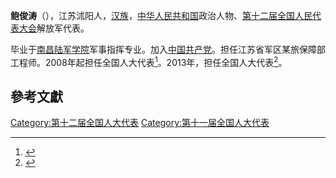 '''鲍俊涛'''（{{bd|1970年||}}），江苏沭阳人，[[汉族|汉族]]，[[中华人民共和国|中华人民共和国]]政治人物、[[第十二届全国人民代表大会|第十二届全国人民代表大会]]解放军代表。

毕业于[[南昌陆军学院|南昌陆军学院]]军事指挥专业。加入[[中国共产党|中国共产党]]。担任江苏省军区某旅保障部工程师。2008年起担任全国人大代表<ref>{{cite news|title=全国人大代表信息-鲍俊涛|url= http://210.82.31.1:8084/delegate/viewDelegate.action?dbid=112976|accessdate=2013-04-05|newspaper=全国人大网|archive-url=https://web.archive.org/web/20140528001156/http://www.npc.gov.cn/delegate/viewDelegate.action?dbid=112976|archive-date=2014-05-28|dead-url=yes}}</ref>。2013年，担任全国人大代表<ref>{{cite news|title=全国人大代表信息-鲍俊涛|url= http://210.82.31.1:8084/delegate/viewDelegate.action?dbid=122972|accessdate=2013-04-05|newspaper=全国人大网|archive-url=https://web.archive.org/web/20140527235629/http://www.npc.gov.cn/delegate/viewDelegate.action?dbid=122972|archive-date=2014-05-27|dead-url=yes}}</ref>。

==參考文獻==
{{reflist}}
{{中国政治人物小作品}}

[[Category:第十二届全国人大代表|Category:第十二届全国人大代表]]
[[Category:第十一届全国人大代表|Category:第十一届全国人大代表]]